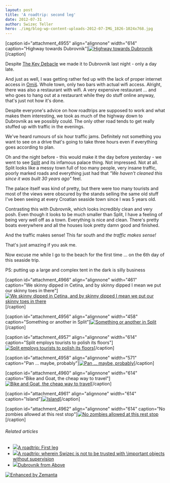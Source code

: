 ```yaml
---
layout: post
title: 'A roadtrip: second leg'
date: 2012-07-31
author: Swizec Teller
hero: ./img/blog-wp-content-uploads-2012-07-IMG_1826-1024x768.jpg
---
```

\[caption id="attachment_4955" align="alignnone" width="614" caption="Highway towards Dubrovnik"][![Highway towards Dubrovnik](./img/blog-wp-content-uploads-2012-07-IMG_1826-1024x768.jpg "Highway towards Dubrovnik")](http://swizec.com/blog/wp-content/uploads/2012/07/IMG_1826.jpg)\[/caption]



Despite [The Key Debacle](http://swizec.com/blog/a-roadtrip-wherein-swizec-is-not-to-be-trusted-with-\important-objects-without-supervision/swizec/4923 "A roadtrip: wherein Swizec is not to be trusted with \\important objects without supervision") we made it to Dubrovnik last night - only a day late.



And just as well, I was getting rather fed up with the lack of proper internet access in [Omiš](<http://maps.google.com/maps?ll=43.4333333333,16.6833333333&spn=0.1,0.1&q=43.4333333333,16.6833333333 (Omi%C5%A1)&t=h> "Omiš"). Whole town, only two bars with actual wifi access. Alright, there was also a restaurant with wifi. A very expensive restaurant ... and who goes to hang out at a restaurant while they do stuff online anyway, that's just not how it's done.



Despite everyone's advice on how roadtrips are supposed to work and what makes them interesting, we took as much of the highway down to Dubrovnik as we possibly could. The only other road tends to get really stuffed up with traffic in the evenings.



We've heard rumours of six hour traffic jams. Definitely not something you want to see on a drive that's going to take three hours even if everything goes according to plan.



Oh and the night before - this would make it the day before yesterday - we went to see [Split](<http://maps.google.com/maps?ll=43.5,16.4333333333&spn=0.1,0.1&q=43.5,16.4333333333 (Split%2C%20Croatia)&t=h> "Split, Croatia") and its infamous palace thing. Not impressed. Not at all. Split looks like a messy town full of too many people, very insane traffic, poorly marked roads and everything just had that _"We haven't cleaned this since it was built 30 years ago"_ feel.



The palace itself was kind of pretty, but there were too many tourists and most of the views were obscured by the stands selling the same old stuff I've been seeing at every Croatian seaside town since I was 5 years old.



Contrasting this with Dubrovnik, which looks incredibly clean and very posh. Even though it looks to be much smaller than Split, I have a feeling of being very well off as a town. Everything is nice and clean. There's pretty boats everywhere and all the houses look pretty damn good and finished.



And the traffic makes sense! This far south and _the traffic makes sense!_



That's just amazing if you ask me.



Now excuse me while I go to the beach for the first time ... on the 6th day of this seaside trip.



PS: putting up a large and complex tent in the dark is silly business



\[caption id="attachment_4966" align="alignnone" width="461" caption="We skinny dipped in Cetina, and by skinny dipped I mean we put our skinny toes in there"][![We skinny dipped in Cetina, and by skinny dipped I mean we put our skinny toes in there](./img/blog-wp-content-uploads-2012-07-IMG_1727-768x1024.jpg "We skinny dipped in Cetina, and by skinny dipped I mean we put our skinny toes in there")](http://swizec.com/blog/wp-content/uploads/2012/07/IMG_1727.jpg)\[/caption]



\[caption id="attachment_4956" align="alignnone" width="458" caption="Something or another in Split"][![Something or another in Split](./img/blog-wp-content-uploads-2012-07-photo5-e1343743830702-764x1024.jpg "Something or another in Split")](http://swizec.com/blog/wp-content/uploads/2012/07/photo5.jpeg)\[/caption]



\[caption id="attachment_4957" align="alignnone" width="614" caption="Split employs tourists to polish its floors"][![Split employs tourists to polish its floors](./img/blog-wp-content-uploads-2012-07-IMG_1756-1024x768.jpg "Split employs tourists to polish its floors")](http://swizec.com/blog/wp-content/uploads/2012/07/IMG_1756.jpg)\[/caption]



\[caption id="attachment_4958" align="alignnone" width="571" caption="Pan ... maybe, probably"][![Pan ... maybe, probably](http://swizec.com/blog/wp-content/uploads/2012/07/glava.jpg "Pan ... maybe, probably")](./img/blog-wp-content-uploads-2012-07-glava.jpg)\[/caption]



\[caption id="attachment_4960" align="alignnone" width="614" caption="Bike and Goat, the cheap way to travel"][![Bike and Goat, the cheap way to travel](./img/blog-wp-content-uploads-2012-07-IMG_1830-1024x768.jpg "Bike and Goat, the cheap way to travel")](http://swizec.com/blog/wp-content/uploads/2012/07/IMG_1830.jpg)\[/caption]



\[caption id="attachment_4961" align="alignnone" width="614" caption="Island"][![Island](./img/blog-wp-content-uploads-2012-07-IMG_18541-1024x768.jpg "Island")](http://swizec.com/blog/wp-content/uploads/2012/07/IMG_18541.jpg)\[/caption]



\[caption id="attachment_4962" align="alignnone" width="614" caption="No zombies allowed at this rest stop"][![No zombies allowed at this rest stop](./img/blog-wp-content-uploads-2012-07-IMG_1872-1024x768.jpg "No zombies allowed at this rest stop")](http://swizec.com/blog/wp-content/uploads/2012/07/IMG_1872.jpg)\[/caption]

###### Related articles

- [![](http://i.zemanta.com/103068899_80_80.jpg)](http://swizec.com/blog/a-roadtrip-first-leg/swizec/4906)[A roadtrip: First leg](http://swizec.com/blog/a-roadtrip-first-leg/swizec/4906)
- [![](http://i.zemanta.com/103324153_80_80.jpg)](http://swizec.com/blog/a-roadtrip-wherein-swizec-is-not-to-be-trusted-with-\important-objects-without-supervision/swizec/4923)[A roadtrip: wherein Swizec is not to be trusted with \\important objects without supervision](http://swizec.com/blog/a-roadtrip-wherein-swizec-is-not-to-be-trusted-with-\important-objects-without-supervision/swizec/4923)
- [![](http://i.zemanta.com/102579870_80_80.jpg)](http://www.chrystal-clear.com/2012/07/dubrovnik-from-above/)[Dubrovnik from Above](http://www.chrystal-clear.com/2012/07/dubrovnik-from-above/)

[![Enhanced by Zemanta](http://img.zemanta.com/zemified_e.png?x-id=b316a8e0-9e7b-4f09-b181-17635186ba0b)](http://www.zemanta.com/?px "Enhanced by Zemanta")